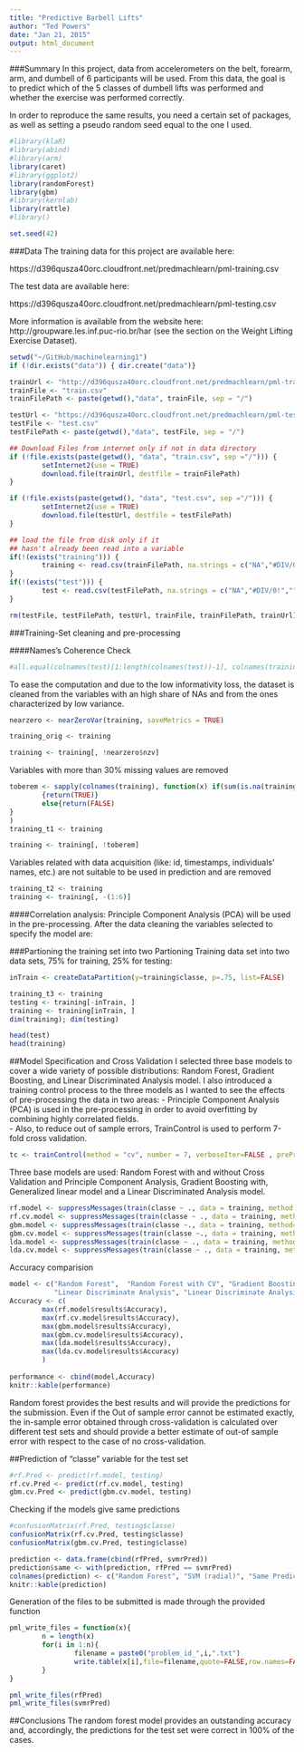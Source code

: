 ```yaml
---
title: "Predictive Barbell Lifts"
author: "Ted Powers"
date: "Jan 21, 2015"
output: html_document
---
```


###Summary
In this project, data from accelerometers on the belt, forearm, arm, and dumbell of 6 participants will be used.  From this data, the goal is to predict which of the 5 classes of dumbell lifts was performed and whether the exercise was performed correctly.  

In order to reproduce the same results, you need a certain set of packages, as well as setting a pseudo random seed equal to the one I used.

```r
#library(klaR)
#library(abind)
#library(arm)
library(caret)
#library(ggplot2)
library(randomForest)
library(gbm)
#library(kernlab)
library(rattle)
#library()

set.seed(42)
```


###Data
The training data for this project are available here: 

https://d396qusza40orc.cloudfront.net/predmachlearn/pml-training.csv

The test data are available here: 

https://d396qusza40orc.cloudfront.net/predmachlearn/pml-testing.csv

More information is available from the website here: http://groupware.les.inf.puc-rio.br/har (see the section on the Weight Lifting Exercise Dataset). 


```r
setwd("~/GitHub/machinelearning1")
if (!dir.exists("data")) { dir.create("data")}

trainUrl <- "http://d396qusza40orc.cloudfront.net/predmachlearn/pml-training.csv"
trainFile <- "train.csv"
trainFilePath <- paste(getwd(),"data", trainFile, sep = "/")

testUrl <- "https://d396qusza40orc.cloudfront.net/predmachlearn/pml-testing.csv"
testFile <- "test.csv"
testFilePath <- paste(getwd(),"data", testFile, sep = "/")

## Download Files from internet only if not in data directory
if (!file.exists(paste(getwd(), "data", "train.csv", sep ="/"))) {
        setInternet2(use = TRUE)
        download.file(trainUrl, destfile = trainFilePath)
}

if (!file.exists(paste(getwd(), "data", "test.csv", sep ="/"))) {
        setInternet2(use = TRUE)
        download.file(testUrl, destfile = testFilePath)
}

## load the file from disk only if it 
## hasn't already been read into a variable
if(!(exists("training"))) {
        training <- read.csv(trainFilePath, na.strings = c("NA","#DIV/0!",""))
}
if(!(exists("test"))) {
        test <- read.csv(testFilePath, na.strings = c("NA","#DIV/0!",""))
}

rm(testFile, testFilePath, testUrl, trainFile, trainFilePath, trainUrl)
```

###Training-Set cleaning and pre-processing

####Names’s Coherence Check
```r
#all.equal(colnames(test)[1:length(colnames(test))-1], colnames(training)[1:length(colnames(training))-1])
```

To ease the computation and due to the low informativity loss, the dataset is cleaned from the variables with an high share of NAs and from the ones characterized by low variance.

```r
nearzero <- nearZeroVar(training, saveMetrics = TRUE)

training_orig <- training

training <- training[, !nearzero$nzv]

```

Variables with more than 30% missing values are removed

```r
toberem <- sapply(colnames(training), function(x) if(sum(is.na(training[, x])) > 0.30*nrow(training))
        {return(TRUE)}
        else{return(FALSE)
}
)
training_t1 <- training

training <- training[, !toberem]
```

Variables related with data acquisition (like: id, timestamps, individuals’ names, etc.) are not suitable to be used in prediction and are removed
```r
training_t2 <- training
training <- training[, -(1:6)]
```

####Correlation analysis:
Principle Component Analysis (PCA) will be used in the pre-processing. After the data cleaning the variables selected to specify the model are:


###Partioning the training set into two
Partioning Training data set into two data sets, 75% for training, 25% for testing:

```r
inTrain <- createDataPartition(y=training$classe, p=.75, list=FALSE)

training_t3 <- training
testing <- training[-inTrain, ]
training <- training[inTrain, ]
dim(training); dim(testing)

```

```r
head(test)
head(training)

```

##Model Specification and Cross Validation
I selected three base models to cover a wide variety of possible distributions: Random Forest, Gradient Boosting, and Linear Discriminated Analysis model.  I also introduced a training control process to the three models as I wanted to see the effects of pre-processing the data in two areas:
 - Principle Component Analysis (PCA) is used in the pre-processing in order to avoid overfitting by combining highly correlated fields.   
 - Also, to reduce out of sample errors, TrainControl is used to perform 7-fold cross validation.

```r
tc <- trainControl(method = "cv", number = 7, verboseIter=FALSE , preProcOptions="pca", allowParallel=TRUE)
```

Three base models are used: Random Forest with and without Cross Validation and Principle Component Analysis, Gradient Boosting with, Generalized linear model and a Linear Discriminated Analysis model.

```r
rf.model <- suppressMessages(train(classe ~ ., data = training, method = "rf"))
rf.cv.model <- suppressMessages(train(classe ~ ., data = training, method = "rf", trControl= tc))
gbm.model <- suppressMessages(train(classe ~., data = training, method="gbm"))
gbm.cv.model <- suppressMessages(train(classe ~., data = training, method="gbm", trControl = tc))
lda.model <- suppressMessages(train(classe ~ ., data = training, method = "lda"))
lda.cv.model <- suppressMessages(train(classe ~ ., data = training, method = "lda", trControl= tc))
```

Accuracy comparision

```r
model <- c("Random Forest",  "Random Forest with CV", "Gradient Boosting", "Gradient Boosting with CV",
           "Linear Discriminate Analysis", "Linear Discriminate Analysis with CV" )
Accuracy <- c(
        max(rf.model$results$Accuracy),
        max(rf.cv.model$results$Accuracy),
        max(gbm.model$results$Accuracy),
        max(gbm.cv.model$results$Accuracy),
        max(lda.model$results$Accuracy),
        max(lda.cv.model$results$Accuracy)
        )
        
performance <- cbind(model,Accuracy)
knitr::kable(performance)
```

Random forest provides the best results and will provide the predictions for the submission. Even if the Out of sample error cannot be estimated exactly, the in-sample error obtained through cross-validation is calculated over different test sets and should provide a better estimate of out-of sample error with respect to the case of no cross-validation.

##Prediction of “classe” variable for the test set

```r
#rf.Pred <- predict(rf.model, testing)
rf.cv.Pred <- predict(rf.cv.model, testing)
gbm.cv.Pred <- predict(gbm.cv.model, testing)
```

Checking if the models give same predictions

```r
#confusionMatrix(rf.Pred, testing$classe)
confusionMatrix(rf.cv.Pred, testing$classe)
confusionMatrix(gbm.cv.Pred, testing$classe)

prediction <- data.frame(cbind(rfPred, svmrPred))
prediction$same <- with(prediction, rfPred == svmrPred)
colnames(prediction) <- c("Random Forest", "SVM (radial)", "Same Prediction")
knitr::kable(prediction)
```

Generation of the files to be submitted is made through the provided function

```r
pml_write_files = function(x){
        n = length(x)
        for(i in 1:n){
                filename = paste0("problem_id_",i,".txt")
                write.table(x[i],file=filename,quote=FALSE,row.names=FALSE,col.names=FALSE)
        }
}

pml_write_files(rfPred)
pml_write_files(svmrPred)
```

##Conclusions
The random forest model provides an outstanding accuracy and, accordingly, the predictions for the test set were correct in 100% of the cases.
